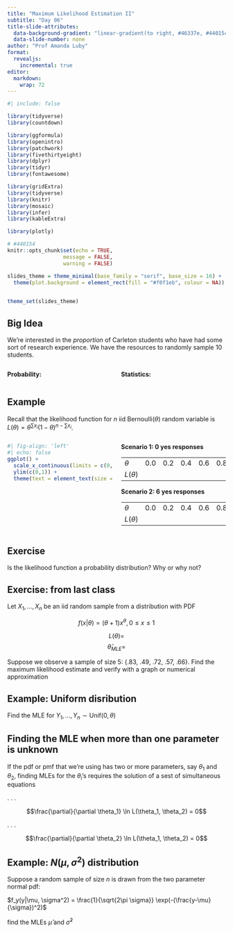 ```yaml
---
title: "Maximum Likelihood Estimation II"
subtitle: "Day 06"
title-slide-attributes:
  data-background-gradient: "linear-gradient(to right, #46337e, #440154)"
  data-slide-number: none
author: "Prof Amanda Luby"
format: 
  revealjs:
    incremental: true
editor: 
  markdown: 
    wrap: 72
---
```


```r
#| include: false

library(tidyverse)
library(countdown)

library(ggformula)
library(openintro)
library(patchwork)
library(fivethirtyeight)
library(dplyr)
library(tidyr)
library(fontawesome)

library(gridExtra)
library(tidyverse)
library(knitr)
library(mosaic)
library(infer)
library(kableExtra)

library(plotly)

# #440154
knitr::opts_chunk$set(echo = TRUE,
                  message = FALSE,
                  warning = FALSE)

slides_theme = theme_minimal(base_family = "serif", base_size = 16) +
  theme(plot.background = element_rect(fill = "#f0f1eb", colour = NA))
  

theme_set(slides_theme)
```

## Big Idea

We're interested in the *proportion* of Carleton students who have had
some sort of research experience. We have the resources to randomly
sample 10 students.

::::: columns
::: {.column width="50%"}
**Probability:**
:::

::: {.column width="50%"}
**Statistics:**
:::
:::::

## Example

Recall that the likelihood function for $n$ iid Bernoulli($\theta$)
random variable is
$L(\theta) = \theta^{\sum x_i} (1-\theta)^{n - \sum x_i}$.

::::: columns
::: {.column width="50%"}
```r
#| fig-align: 'left'
#| echo: false
ggplot() + 
  scale_x_continuous(limits = c(0,1), breaks = c(0, .2, .4, .6, .8, 1)) + 
  ylim(c(0,1)) +
  theme(text = element_text(size = 24))
```
:::

::: {.column width="50%"}
**Scenario 1: 0 yes responses**

|             |     |     |     |     |     |     |
|-------------|-----|-----|-----|-----|-----|-----|
| $\theta$    | 0.0   | 0.2  | 0.4  | 0.6  | 0.8  | 1.0   |
| $L(\theta)$ |     |     |     |     |     |     |

**Scenario 2: 6 yes responses**

|             |     |     |     |     |     |     |
|-------------|-----|-----|-----|-----|-----|-----|
| $\theta$    | 0.0   | 0.2  | 0.4  | 0.6  | 0.8  | 1.0   |
| $L(\theta)$ |     |     |     |     |     |     |

:::
:::::

## Exercise

Is the likelihood function a probability distribution? Why or why not?

## Exercise: from last class

Let $X_1, ..., X_n$ be an iid random sample from a distribution with PDF 

$$f(x|\theta)= (\theta + 1)x^\theta, 0 \le x \le 1$$

$$L(\theta) =$$
$$\hat\theta_{MLE}=$$

Suppose we observe a sample of size 5: {.83, .49, .72, .57, .66}. Find the maximum likelihood estimate and verify with a graph or numerical approximation

\vspace{3in}

## Example: Uniform disribution

Find the MLE for $Y_1, ..., Y_n \sim \text{Unif}(0, \theta)$


## Finding the MLE when more than one parameter is unknown

If the pdf or pmf that we're using has two or more parameters, say $\theta_1$ and $\theta_2$, finding MLEs for the $\theta_i$'s requires the solution of a sest of simultaneous equations

. . . 

$$\frac{\partial}{\partial \theta_1} \ln L(\theta_1, \theta_2) = 0$$

. . . 

$$\frac{\partial}{\partial \theta_2} \ln L(\theta_1, \theta_2) = 0$$

## Example: $N(\mu, \sigma^2)$ distribution

Suppose a random sample of size $n$ is drawn from the two parameter normal pdf:

$f_y(y|\mu, \sigma^2) = \frac{1}{\sqrt{2\pi \sigma}} \exp(-(\frac{y-\mu}{\sigma})^2)$

find the MLEs $\hat{\mu}$ and $\hat\sigma^2$
